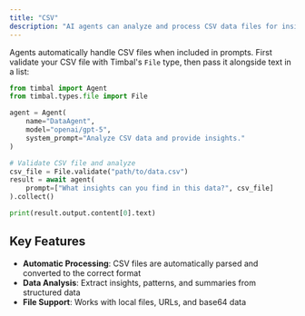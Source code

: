 ```yaml
---
title: "CSV"
description: "AI agents can analyze and process CSV data files for insights and data manipulation"
---
```


Agents automatically handle CSV files when included in prompts. First validate your CSV file with Timbal's `File` type, then pass it alongside text in a list:

```python
from timbal import Agent
from timbal.types.file import File

agent = Agent(
    name="DataAgent",
    model="openai/gpt-5",
    system_prompt="Analyze CSV data and provide insights."
)

# Validate CSV file and analyze
csv_file = File.validate("path/to/data.csv")
result = await agent(
    prompt=["What insights can you find in this data?", csv_file]
).collect()

print(result.output.content[0].text)
```

## Key Features

- **Automatic Processing**: CSV files are automatically parsed and converted to the correct format
- **Data Analysis**: Extract insights, patterns, and summaries from structured data
- **File Support**: Works with local files, URLs, and base64 data
